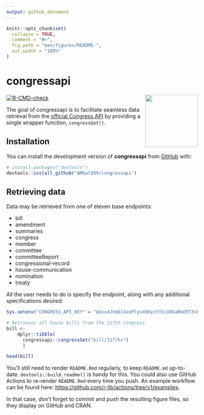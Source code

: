 ```yaml
---
output: github_document
---
```


<!-- README.md is generated from README.Rmd. Please edit that file -->

```r
knitr::opts_chunk$set(
  collapse = TRUE,
  comment = "#>",
  fig.path = "man/figures/README-",
  out.width = "100%"
)
```

# congressapi

<!-- badges: start -->
[![R-CMD-check](https://github.com/AMGold99/congressapi/actions/workflows/R-CMD-check.yaml/badge.svg)](https://github.com/AMGold99/congressapi/actions/workflows/R-CMD-check.yaml)
<!-- badges: end -->
<img src='man/figures/README-hexsticker.svg' align="right" height="138.5" />

The goal of congressapi is to facilitate seamless data retrieval from the [official Congress API](https://api.congress.gov/) by providing a single wrapper function, `congressGet()`.

## Installation

You can install the development version of **congressapi** from [GitHub](https://github.com/) with:

``` r
# install.packages("devtools")
devtools::install_github("AMGold99/congressapi")
```

## Retrieving data

Data may be retrieved from one of eleven base endpoints:

* bill
* amendment
* summaries
* congress
* member
* committee
* committeeReport
* congressional-record
* house-communication
* nomination
* treaty

All the user needs to do is specify the endpoint, along with any additional specifications desired:

```r
Sys.setenv("CONGRESS_API_KEY" = "Q4sx4JhmbiXxePlys49UyztTbiUDkaRkERT3sPKW")
```


```r

# Retrieves all house bills from the 117th Congress
bill <- 
    dplyr::tibble(
      congressapi::congressGet("bill/117/hr")
      )

head(bill)

```

You'll still need to render `README.Rmd` regularly, to keep `README.md` up-to-date. `devtools::build_readme()` is handy for this. You could also use GitHub Actions to re-render `README.Rmd` every time you push. An example workflow can be found here: <https://github.com/r-lib/actions/tree/v1/examples>.

In that case, don't forget to commit and push the resulting figure files, so they display on GitHub and CRAN.
